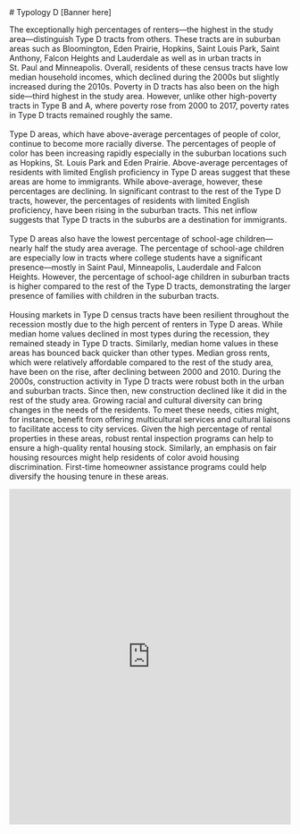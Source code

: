 <br>
<br>
# Typology D [Banner here]

The exceptionally high percentages of renters—the highest in the study area—distinguish Type D tracts from others. These tracts are in suburban areas such as Bloomington, Eden Prairie, Hopkins, Saint Louis Park, Saint Anthony, Falcon Heights and Lauderdale as well as in urban tracts in St. Paul and Minneapolis. Overall, residents of these census tracts have low median household incomes, which declined during the 2000s but slightly increased during the 2010s. Poverty in D tracts has also been on the high side—third highest in the study area. However, unlike other high-poverty tracts in Type B and A, where poverty rose from 2000 to 2017, poverty rates in Type D tracts remained roughly the same.
<br>
<br>
Type D areas, which have above-average percentages of people of color, continue to become more racially diverse. The percentages of people of color has been increasing rapidly especially in the suburban locations such as Hopkins, St. Louis Park and Eden Prairie. Above-average percentages of residents with limited English proficiency in Type D areas suggest that these areas are home to immigrants. While above-average, however, these percentages are declining. In significant contrast to the rest of the Type D tracts, however, the percentages of residents with limited English proficiency, have been rising in the suburban tracts. This net inflow suggests that Type D tracts in the suburbs are a destination for immigrants.
<br>
<br>
Type D areas also have the lowest percentage of school-age children—nearly half the study area average. The percentage of school-age children are especially low in tracts where college students have a significant presence—mostly in Saint Paul, Minneapolis, Lauderdale and Falcon Heights. However, the percentage of school-age children in suburban tracts is higher compared to the rest of the Type D tracts, demonstrating the larger presence of families with children in the suburban tracts.
<br>
<br>
Housing markets in Type D census tracts have been resilient throughout the recession mostly due to the high percent of renters in Type D areas. While median home values declined in most types during the recession, they remained steady in Type D tracts. Similarly, median home values in these areas has bounced back quicker than other types. Median gross rents, which were relatively affordable compared to the rest of the study area, have been on the rise, after declining between 2000 and 2010. During the 2000s, construction activity in Type D tracts were robust both in the urban and suburban tracts. Since then, new construction declined like it did in the rest of the study area.
Growing racial and cultural diversity can bring changes in the needs of the residents. To meet these needs, cities might, for instance, benefit from offering multicultural services and cultural liaisons to facilitate access to city services. Given the high percentage of rental properties in these areas, robust rental inspection programs can help to ensure a high-quality rental housing stock. Similarly, an emphasis on fair housing resources might help residents of color avoid housing discrimination. First-time homeowner assistance programs could help diversify the housing tenure in these areas.


<iframe src = "https://public.tableau.com/views/D_15726728732890/ClusterG?:embed=y&:display_count=yes&:showVizHome=no!:origin=viz_share_link" width = "100%" height = "600" frameBorder = "0" allowFullScreen />